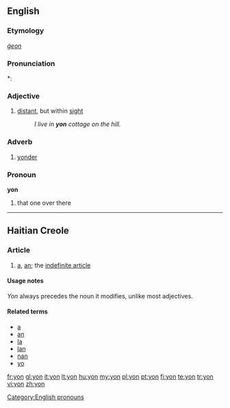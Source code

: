 {{also|yön}}
==English==

===Etymology===
{{etyl|ang}} ''[[ġeon]]''

===Pronunciation===
*: {{rhymes|ɒn}}

===Adjective===
{{en-adj|-}}

# [[distant]], but within [[sight]]
#: ''I live in '''yon''' cottage on the hill.''

===Adverb===
{{en-adv|-}}

# [[yonder]]

===Pronoun===
'''yon'''

# that one over there

[[Category:English pronouns]]

----

==Haitian Creole==

===Article===
{{infl|ht|article}}

# [[a]], [[an]]; the [[indefinite article]]

====Usage notes====
''Yon'' always precedes the noun it modifies, unlike most adjectives.

====Related terms====
* [[a]]
* [[an]]
* [[la]]
* [[lan]]
* [[nan]]
* [[yo]]

[[fr:yon]]
[[gl:yon]]
[[it:yon]]
[[lt:yon]]
[[hu:yon]]
[[my:yon]]
[[pl:yon]]
[[pt:yon]]
[[fi:yon]]
[[te:yon]]
[[tr:yon]]
[[vi:yon]]
[[zh:yon]]